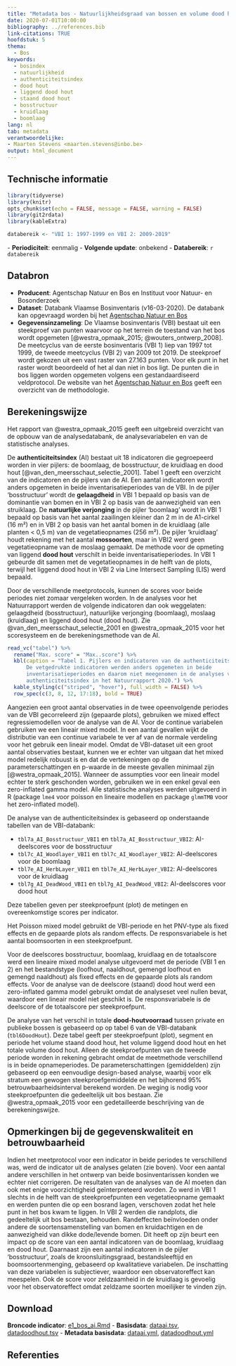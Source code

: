 ```yaml
---
title: "Metadata bos - Natuurlijkheidsgraad van bossen en volume dood hout"
date: 2020-07-01T10:00:00
bibliography: ../references.bib
link-citations: TRUE
hoofdstuk: 5
thema:
  - Bos
keywords:
  - bosindex
  - natuurlijkheid
  - authenticiteitsindex
  - dood hout
  - liggend dood hout
  - staand dood hout
  - bosstructuur
  - kruidlaag
  - boomlaag
lang: nl
tab: metadata
verantwoordelijke:
- Maarten Stevens <maarten.stevens@inbo.be>
output: html_document
---
```

## Technische informatie

```r
library(tidyverse)
library(knitr)
opts_chunk$set(echo = FALSE, message = FALSE, warning = FALSE)
library(git2rdata)
library(kableExtra)
```

```r
databereik <- "VBI 1: 1997-1999 en VBI 2: 2009-2019"
```
\- **Periodiciteit**: eenmalig
\- **Volgende update**: onbekend
\- **Databereik**: `r databereik`

## Databron

- **Producent**: Agentschap Natuur en Bos en Instituut voor Natuur- en Bosonderzoek
- **Dataset**: Databank Vlaamse Bosinventaris (v16-03-2020). De databank kan opgevraagd worden bij het [Agentschap Natuur en Bos](https://www.natuurenbos.be/beleid-wetgeving/natuurbeheer/bosinventaris/contact)
- **Gegevensinzameling**: De Vlaamse bosinventaris (VBI) bestaat uit een steekproef van punten waarvoor op het terrein de toestand van het bos wordt opgemeten [@westra_opmaak_2015; @wouters_ontwerp_2008].
De meetcyclus van de eerste bosinventaris (VBI 1) liep van 1997 tot 1999, de tweede meetcyclus (VBI 2) van 2009 tot 2019.
De steekproef wordt gekozen uit een vast raster van 27.163 punten. 
Voor elk punt in het raster wordt beoordeeld of het al dan niet in bos ligt.
De punten die in bos liggen worden opgemeten volgens een gestandaardiseerd veldprotocol.
De website van het [Agentschap Natuur en Bos](https://www.natuurenbos.be/beleid-wetgeving/natuurbeheer/bosinventaris/hoe-gebeuren-de-metingen) geeft een overzicht van de methodologie.

## Berekeningswijze

Het rapport van @westra_opmaak_2015 geeft een uitgebreid overzicht van de opbouw van de analysedatabank, de analysevariabelen en van de statistische analyses. 

De **authenticiteitsindex** (AI) bestaat uit 18 indicatoren die gegroepeerd worden in vier pijlers: de boomlaag, de bosstructuur, de kruidlaag en dood hout [@van_den_meersschaut_selectie_2001].
Tabel 1 geeft een overzicht van de indicatoren en de pijlers van de AI.
Een aantal indicatoren wordt anders opgemeten in beide inventarisatieperiodes van de VBI.
In de pijler 'bosstructuur' wordt de **gelaagdheid** in VBI 1 bepaald op basis van de dominantie van bomen en in VBI 2 op basis van de aanwezigheid van een struiklaag.
De **natuurlijke verjonging** in de pijler 'boomlaag' wordt in VBI 1 bepaald op basis van het aantal zaailingen kleiner dan 2 m in de A1-cirkel (16 m²) en in VBI 2 op basis van het aantal bomen in de kruidlaag (alle planten < 0,5 m) van de vegetatieopnames (256 m²).
De pijler 'kruidlaag' houdt rekening met het aantal **mossoorten**, maar in VBI2 werd geen vegetatieopname van de moslaag gemaakt.
De methode voor de opmeting van liggend **dood hout** verschilt in beide inventarisatieperiodes.
In VBI 1 gebeurde dit samen met de vegetatieopnames in de helft van de plots, terwijl het liggend dood hout in VBI 2 via Line Intersect Sampling (LIS) werd bepaald.

Door de verschillende meetprotocols, kunnen de scores voor beide periodes niet zomaar vergeleken worden.
In de analyses voor het Natuurrapport werden de volgende indicatoren dan ook weggelaten: gelaagdheid (bosstructuur), natuurlijke verjonging (boomlaag), moslaag (kruidlaag) en liggend dood hout (dood hout).
Zie @van_den_meersschaut_selectie_2001 en @westra_opmaak_2015 voor het scoresysteem en de berekeningsmethode van de AI.

```r
read_vc("tabel") %>%
  rename("Max. score" = "Max..score") %>%
  kbl(caption = "Tabel 1. Pijlers en indicatoren van de authenticiteitsindex.
      De vetgedrukte indicatoren werden anders opgemeten in beide
      inventarisatieperiodes en daarom niet meegenomen in de analyses van de
      authenticiteitsindex in het Natuurrapport 2020.") %>%
  kable_styling(c("striped", "hover"), full_width = FALSE) %>%
  row_spec(c(3, 8, 12, 17:18), bold = TRUE)
```

Aangezien een groot aantal observaties in de twee opeenvolgende periodes van de VBI gecorreleerd zijn (gepaarde plots), gebruiken we mixed effect regressiemodellen voor de analyse van de AI.
Voor de continue variabelen gebruiken we een lineair mixed model. 
In een aantal gevallen wijkt de distributie van een continue variabele te ver af van de normale verdeling voor het gebruik een lineair model. 
Omdat de VBI-dataset uit een groot aantal observaties bestaat, kunnen we er echter van uitgaan dat het mixed model redelijk robuust is en dat de vertekeningen op de parameterschattingen en p-waarde in de meeste gevallen minimaal zijn [@westra_opmaak_2015]. 
Wanneer de assumpties voor een lineair model echter te sterk geschonden worden, gebruiken we in een enkel geval een zero-inflated gamma model. 
Alle statistische analyses werden uitgevoerd in R (package `lme4` voor poisson en lineaire modellen en package `glmmTMB` voor het zero-inflated model). 

De analyse van de authenticiteitsindex is gebaseerd op onderstaande tabellen van de VBI-databank:

* `tbl7a_AI_Bosstructuur_VBI1` en `tbl7a_AI_Bosstructuur_VBI2`: AI-deelscores voor de bosstructuur
* `tbl7c_AI_Woodlayer_VBI1` en `tbl7c_AI_Woodlayer_VBI2`: AI-deelscores voor de boomlaag
* `tbl7e_AI_HerbLayer_VBI1` en `tbl7e_AI_HerbLayer_VBI2`: AI-deelscores voor de kruidlaag
* `tbl7g_AI_DeadWood_VBI1` en `tbl7g_AI_DeadWood_VBI2`: AI-deelscores voor dood hout

Deze tabellen geven per steekproefpunt (plot) de metingen en overeenkomstige scores per indicator. 

Het Poisson mixed model gebruikt de VBI-periode en het PNV-type als fixed effects en de gepaarde plots als random effects.
De responsvariabele is het aantal boomsoorten in een steekproefpunt.

Voor de deelscores bosstructuur, boomlaag, kruidlaag en de totaalscore werd een lineaire mixed model analyse uitgevoerd met de periode (VBI 1 en 2) en het bestandstype (loofhout, naaldhout, gemengd loofhout en gemengd naaldhout) als fixed effects en de gepaarde plots als random effects. 
Voor de analyse van de deelscore (staand) dood hout werd een zero-inflated gamma model gebruikt omdat de analyseset veel nullen bevat, waardoor een lineair model niet geschikt is.
De responsvariabele is de deelscore of de totaalscore per steekproefpunt.

De analyse van het verschil in totale **dood-houtvoorraad** tussen private en publieke bossen is gebaseerd op op tabel 6 van de VBI-databank (`tbl6DoodHout`).
Deze tabel geeft per steekproefpunt (plot), segment en periode het volume staand dood hout, het volume liggend dood hout en het totale volume dood hout.
Alleen de steekproefpunten van de tweede periode worden in rekening gebracht omdat de meetmethode verschillend is in beide opnameperiodes.
De parameterschattingen (gemiddelden) zijn gebaseerd op een eenvoudige design-based analyse, waarbij voor elk stratum een gewogen steekproefgemiddelde en het bijhorend 95% betrouwbaarheidsinterval berekend worden. 
De weging is nodig voor steekproefpunten die gedeeltelijk uit bos bestaan. 
Zie @westra_opmaak_2015 voor een gedetailleerde beschrijving van de berekeningswijze.

## Opmerkingen bij de gegevenskwaliteit en betrouwbaarheid

Indien het meetprotocol voor een indicator in beide periodes te verschillend was, werd de indicator uit de analyses gelaten (zie boven).
Voor een aantal andere verschillen in het ontwerp van beide bosinventarissen konden we echter niet corrigeren.
De resultaten van de analyses van de AI moeten dan ook met enige voorzichtigheid geïnterpreteerd worden.
Zo werd in VBI 1 slechts in de helft van de steekproefpunten een vegetatieopname gemaakt en werden punten die op een bosrand lagen, verschoven zodat het hele punt in het bos kwam te liggen.
In VBI 2 werden die randplots, die gedeeltelijk uit bos bestaan, behouden.
Randeffecten beïnvloeden onder andere de soortensamenstelling van bomen en kruidachtigen en de aanwezigheid van dikke dode/levende bomen.
Dit heeft op zijn beurt een impact op de score van een aantal indicatoren van de boomlaag, kruidlaag en dood hout.
Daarnaast zijn een aantal indicatoren in de pijler 'bosstructuur', zoals de kroonsluitingsgraad, bestandsleeftijd en boomsoortenmenging, gebaseerd op kwalitatieve variabelen. 
De inschatting van deze variabelen is subjectiever, waardoor een observatoreffect kan meespelen.
Ook de score voor zeldzaamheid in de kruidlaag is gevoelig voor het observatoreffect omdat zeldzame soorten moeilijker te vinden zijn.

## Download

**Broncode indicator**:
[e1_bos_ai.Rmd](../e1_bos_ai/e1_bos_ai.Rmd)
- **Basisdata**: [dataai.tsv](../e1_bos_ai/dataai.tsv), [datadoodhout.tsv](../e1_bos_ai/datadoodhout.tsv)
- **Metadata basisdata**: [dataai.yml](../e1_bos_ai/dataai.yml), [datadoodhout.yml](../e1_bos_ai/datadoodhout.yml)

## Referenties
